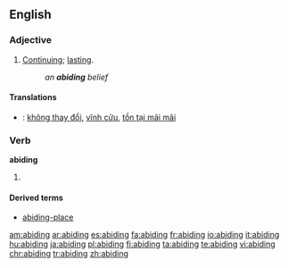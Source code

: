 ==English==

===Adjective===
{{en-adj}}

# [[continue|Continuing]]; [[lasting]].
#: ''an '''abiding''' belief''

====Translations====
{{checktrans}}
* {{ttbc|Vietnamese}}: [[không thay đổi]], [[vĩnh cửu]], [[tồn tại mãi mãi]]

===Verb===
'''abiding'''

# {{present participle of|[[abide]]}}

====Derived terms====
* [[abiding-place]]

[[am:abiding]]
[[ar:abiding]]
[[es:abiding]]
[[fa:abiding]]
[[fr:abiding]]
[[io:abiding]]
[[it:abiding]]
[[hu:abiding]]
[[ja:abiding]]
[[pl:abiding]]
[[fi:abiding]]
[[ta:abiding]]
[[te:abiding]]
[[vi:abiding]]
[[chr:abiding]]
[[tr:abiding]]
[[zh:abiding]]